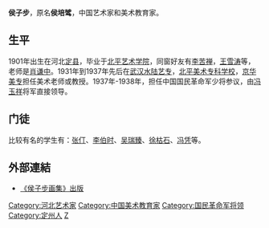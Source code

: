 '''侯子步'''{{BD|1901年||1950年||}}，原名'''侯培骘'''，中国艺术家和美术教育家。

==生平==
1901年出生在河北[[定县|定县]]，毕业于[[北平艺术学院|北平艺术学院]]，同窗好友有[[李苦禅|李苦禅]]，[[王雪涛|王雪涛]]等，老师是[[肖谦中|肖谦中]]。1931年到1937年先后在[[武汉水陆艺专|武汉水陆艺专]]，[[北平美术专科学校|北平美术专科学校]]，[[京华美专|京华美专]]担任美术老师或教授。1937年-1938年，担任中国国民革命军少将参议，由[[冯玉祥|冯玉祥]]将军直接领导。

==门徒==
比较有名的学生有：[[张仃|张仃]]、[[李伯时|李伯时]]、[[吴瑞臻|吴瑞臻]]、[[徐枯石|徐枯石]]、[[冯凭|冯凭]]等。

==外部連結==
*[https://web.archive.org/web/20141229045705/http://www.dingzhoudaily.com/fukan/2014-12-19/62594.html 《侯子步画集》出版]

{{DEFAULTSORT:H}}
[[Category:河北艺术家|Category:河北艺术家]]
[[Category:中国美术教育家|Category:中国美术教育家]]
[[Category:国民革命军将领|Category:国民革命军将领]]
[[Category:定州人|Category:定州人]]
[[Category:侯姓|Z]]